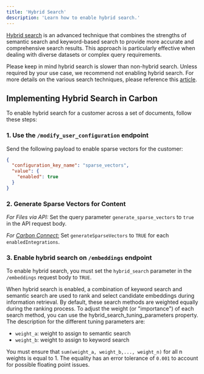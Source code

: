 ```yaml
---
title: 'Hybrid Search'
description: 'Learn how to enable hybrid search.'
---
```


[Hybrid search]("https://carbon.ai/blog/hybrid-and-semantic-search") is an advanced technique that combines the strengths of semantic search and keyword-based search to provide more accurate and comprehensive search results. This approach is particularly effective when dealing with diverse datasets or complex query requirements.

<Info>Please keep in mind hybrid search is slower than non-hybrid search. Unless required by your use case, we recommend not enabling hybrid search. For more details on the various search techniques, please reference this [article](https://carbon.ai/blog/hybrid-and-semantic-search).</Info>

## Implementing Hybrid Search in Carbon

To enable hybrid search for a customer across a set of documents, follow these steps:
### 1. Use the `/modify_user_configuration` endpoint

Send the following payload to enable sparse vectors for the customer:

```json
{
  "configuration_key_name": "sparse_vectors",
  "value": {
    "enabled": true
  }
}
```

### 2. Generate Sparse Vectors for Content

_*For Files via API:*_ Set the query parameter `generate_sparse_vectors` to `true` in the API request body.

_*For [Carbon Connect:](/react-component)*_ Set `generateSparseVectors` to `TRUE` for each `enabledIntegrations`.


### 3. Enable hybrid search on `/embeddings` endpoint
To enable hybrid search, you must set the `hybrid_search` parameter in the `/embeddings` request body to `TRUE`. 

When hybrid search is enabled, a combination of keyword search and semantic search are used to rank and select candidate embeddings during information retrieval. By default, these search methods are weighted equally during the ranking process. To adjust the weight (or "importance") of each search method, you can use the hybrid_search_tuning_parameters property. The description for the different tuning parameters are:

- `weight_a`: weight to assign to semantic search
- `weight_b`: weight to assign to keyword search

You must ensure that `sum(weight_a, weight_b,..., weight_n)` for all n weights is equal to 1. The equality has an error tolerance of `0.001` to account for possible floating point issues.